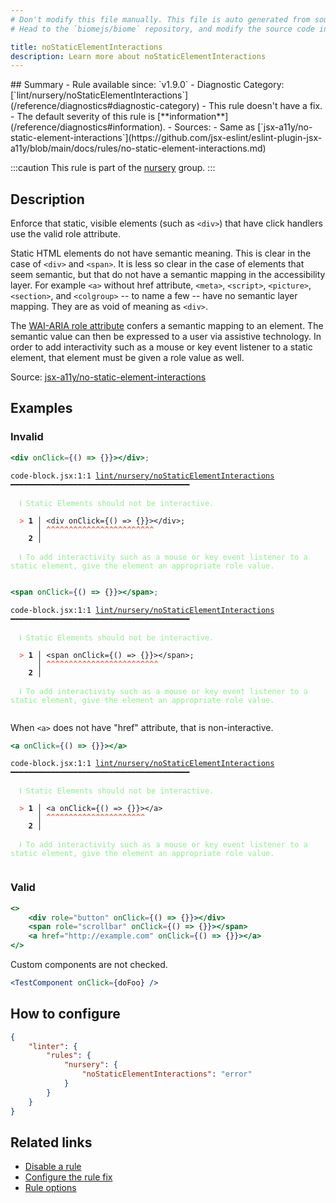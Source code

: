 ```yaml
---
# Don't modify this file manually. This file is auto generated from source, and you will lose your changes next time the website is built.
# Head to the `biomejs/biome` repository, and modify the source code in there.

title: noStaticElementInteractions
description: Learn more about noStaticElementInteractions
---
```


<Tabs>
<TabItem label="JavaScript (and super languages)" icon="seti:javascript">
## Summary
- Rule available since: `v1.9.0`
- Diagnostic Category: [`lint/nursery/noStaticElementInteractions`](/reference/diagnostics#diagnostic-category)
- This rule doesn't have a fix.
- The default severity of this rule is [**information**](/reference/diagnostics#information).
- Sources: 
  - Same as [`jsx-a11y/no-static-element-interactions`](https://github.com/jsx-eslint/eslint-plugin-jsx-a11y/blob/main/docs/rules/no-static-element-interactions.md)

:::caution
This rule is part of the [nursery](/linter/rules/#nursery) group.
:::
## Description
Enforce that static, visible elements (such as `<div>`) that have click handlers use the valid role attribute.

Static HTML elements do not have semantic meaning. This is clear in the case of `<div>` and `<span>`. It is less so clear in the case of elements that seem semantic, but that do not have a semantic mapping in the accessibility layer. For example `<a>` without href attribute, `<meta>`, `<script>`, `<picture>`, `<section>`, and `<colgroup>` -- to name a few -- have no semantic layer mapping. They are as void of meaning as `<div>`.

The [WAI-ARIA role attribute](https://www.w3.org/TR/wai-aria-1.1/#usage_intro) confers a semantic mapping to an element. The semantic value can then be expressed to a user via assistive technology.
In order to add interactivity such as a mouse or key event listener to a static element, that element must be given a role value as well.

Source: [jsx-a11y/no-static-element-interactions](https://github.com/jsx-eslint/eslint-plugin-jsx-a11y/blob/main/docs/rules/no-static-element-interactions.md)

## Examples

### Invalid

```jsx
<div onClick={() => {}}></div>;
```

<pre class="language-text"><code class="language-text">code-block.jsx:1:1 <a href="https://biomejs.dev/linter/rules/no-static-element-interactions">lint/nursery/noStaticElementInteractions</a> ━━━━━━━━━━━━━━━━━━━━━━━━━━━━━━━━━━━━━━━━<br /><br />  <strong><span style="color: lightgreen;">ℹ</span></strong> <span style="color: lightgreen;">Static Elements should not be interactive.</span><br />  <br />  <strong><span style="color: Tomato;">&gt;</span></strong> <strong>1 │ </strong>&lt;div onClick=&#123;() =&gt; &#123;&#125;&#125;&gt;&lt;/div&gt;;<br />   <strong>   │ </strong><strong><span style="color: Tomato;">^</span></strong><strong><span style="color: Tomato;">^</span></strong><strong><span style="color: Tomato;">^</span></strong><strong><span style="color: Tomato;">^</span></strong><strong><span style="color: Tomato;">^</span></strong><strong><span style="color: Tomato;">^</span></strong><strong><span style="color: Tomato;">^</span></strong><strong><span style="color: Tomato;">^</span></strong><strong><span style="color: Tomato;">^</span></strong><strong><span style="color: Tomato;">^</span></strong><strong><span style="color: Tomato;">^</span></strong><strong><span style="color: Tomato;">^</span></strong><strong><span style="color: Tomato;">^</span></strong><strong><span style="color: Tomato;">^</span></strong><strong><span style="color: Tomato;">^</span></strong><strong><span style="color: Tomato;">^</span></strong><strong><span style="color: Tomato;">^</span></strong><strong><span style="color: Tomato;">^</span></strong><strong><span style="color: Tomato;">^</span></strong><strong><span style="color: Tomato;">^</span></strong><strong><span style="color: Tomato;">^</span></strong><strong><span style="color: Tomato;">^</span></strong><strong><span style="color: Tomato;">^</span></strong><strong><span style="color: Tomato;">^</span></strong><br />    <strong>2 │ </strong><br />  <br />  <strong><span style="color: lightgreen;">ℹ</span></strong> <span style="color: lightgreen;">To add interactivity such as a mouse or key event listener to a static element, give the element an appropriate role value.</span><br />  <br /></code></pre>

```jsx
<span onClick={() => {}}></span>;
```

<pre class="language-text"><code class="language-text">code-block.jsx:1:1 <a href="https://biomejs.dev/linter/rules/no-static-element-interactions">lint/nursery/noStaticElementInteractions</a> ━━━━━━━━━━━━━━━━━━━━━━━━━━━━━━━━━━━━━━━━<br /><br />  <strong><span style="color: lightgreen;">ℹ</span></strong> <span style="color: lightgreen;">Static Elements should not be interactive.</span><br />  <br />  <strong><span style="color: Tomato;">&gt;</span></strong> <strong>1 │ </strong>&lt;span onClick=&#123;() =&gt; &#123;&#125;&#125;&gt;&lt;/span&gt;;<br />   <strong>   │ </strong><strong><span style="color: Tomato;">^</span></strong><strong><span style="color: Tomato;">^</span></strong><strong><span style="color: Tomato;">^</span></strong><strong><span style="color: Tomato;">^</span></strong><strong><span style="color: Tomato;">^</span></strong><strong><span style="color: Tomato;">^</span></strong><strong><span style="color: Tomato;">^</span></strong><strong><span style="color: Tomato;">^</span></strong><strong><span style="color: Tomato;">^</span></strong><strong><span style="color: Tomato;">^</span></strong><strong><span style="color: Tomato;">^</span></strong><strong><span style="color: Tomato;">^</span></strong><strong><span style="color: Tomato;">^</span></strong><strong><span style="color: Tomato;">^</span></strong><strong><span style="color: Tomato;">^</span></strong><strong><span style="color: Tomato;">^</span></strong><strong><span style="color: Tomato;">^</span></strong><strong><span style="color: Tomato;">^</span></strong><strong><span style="color: Tomato;">^</span></strong><strong><span style="color: Tomato;">^</span></strong><strong><span style="color: Tomato;">^</span></strong><strong><span style="color: Tomato;">^</span></strong><strong><span style="color: Tomato;">^</span></strong><strong><span style="color: Tomato;">^</span></strong><strong><span style="color: Tomato;">^</span></strong><br />    <strong>2 │ </strong><br />  <br />  <strong><span style="color: lightgreen;">ℹ</span></strong> <span style="color: lightgreen;">To add interactivity such as a mouse or key event listener to a static element, give the element an appropriate role value.</span><br />  <br /></code></pre>

When `<a>` does not have "href" attribute, that is non-interactive.

```jsx
<a onClick={() => {}}></a>
```

<pre class="language-text"><code class="language-text">code-block.jsx:1:1 <a href="https://biomejs.dev/linter/rules/no-static-element-interactions">lint/nursery/noStaticElementInteractions</a> ━━━━━━━━━━━━━━━━━━━━━━━━━━━━━━━━━━━━━━━━<br /><br />  <strong><span style="color: lightgreen;">ℹ</span></strong> <span style="color: lightgreen;">Static Elements should not be interactive.</span><br />  <br />  <strong><span style="color: Tomato;">&gt;</span></strong> <strong>1 │ </strong>&lt;a onClick=&#123;() =&gt; &#123;&#125;&#125;&gt;&lt;/a&gt;<br />   <strong>   │ </strong><strong><span style="color: Tomato;">^</span></strong><strong><span style="color: Tomato;">^</span></strong><strong><span style="color: Tomato;">^</span></strong><strong><span style="color: Tomato;">^</span></strong><strong><span style="color: Tomato;">^</span></strong><strong><span style="color: Tomato;">^</span></strong><strong><span style="color: Tomato;">^</span></strong><strong><span style="color: Tomato;">^</span></strong><strong><span style="color: Tomato;">^</span></strong><strong><span style="color: Tomato;">^</span></strong><strong><span style="color: Tomato;">^</span></strong><strong><span style="color: Tomato;">^</span></strong><strong><span style="color: Tomato;">^</span></strong><strong><span style="color: Tomato;">^</span></strong><strong><span style="color: Tomato;">^</span></strong><strong><span style="color: Tomato;">^</span></strong><strong><span style="color: Tomato;">^</span></strong><strong><span style="color: Tomato;">^</span></strong><strong><span style="color: Tomato;">^</span></strong><strong><span style="color: Tomato;">^</span></strong><strong><span style="color: Tomato;">^</span></strong><strong><span style="color: Tomato;">^</span></strong><br />    <strong>2 │ </strong><br />  <br />  <strong><span style="color: lightgreen;">ℹ</span></strong> <span style="color: lightgreen;">To add interactivity such as a mouse or key event listener to a static element, give the element an appropriate role value.</span><br />  <br /></code></pre>

### Valid

```jsx
<>
    <div role="button" onClick={() => {}}></div>
    <span role="scrollbar" onClick={() => {}}></span>
    <a href="http://example.com" onClick={() => {}}></a>
</>
```

Custom components are not checked.

```jsx
<TestComponent onClick={doFoo} />
```

## How to configure
```json title="biome.json"
{
	"linter": {
		"rules": {
			"nursery": {
				"noStaticElementInteractions": "error"
			}
		}
	}
}

```
## Related links

- [Disable a rule](/linter/#disable-a-rule)
- [Configure the rule fix](/linter#configure-the-rule-fix)
- [Rule options](/linter/#rule-options)

</TabItem>
</Tabs>

